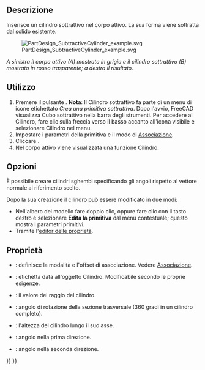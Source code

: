 <languages/>

{{Docnav/it
|[[PartDesign_SubtractiveBox/it|Cubo sottrattivo]]
|[[PartDesign_SubtractiveSphere/it|Sfera sottrattiva]]
|[[PartDesign_Workbench/it|PartDesign]]
|IconL=PartDesign_SubtractiveBox.svg
|IconR=PartDesign_SubtractiveSphere.svg
|IconC=Workbench_PartDesign.svg
}}

{{GuiCommand/it
|Name=PartDesign SubtractiveCylinder
|Name/it=Cilindro sottrattivo
|MenuLocation=Part Design → Crea una primitiva sottrattiva → Cilindro
|Workbenches=[[PartDesign_Workbench/it|PartDesign]]
|Version=0.17
|SeeAlso=[[PartDesign_CompPrimitiveSubtractive/it|Primitiva sottrattiva]], [[PartDesign_AdditiveCylinder/it|Cilindro additivo]]
}}

<span id="Description"></span>
==Descrizione==

Inserisce un cilindro sottrattivo nel corpo attivo. La sua forma viene sottratta dal solido esistente. 

[[File:PartDesign_SubtractiveCylinder_example.svg|none]]

'' A sinistra il corpo attivo (A) mostrato in grigio e il cilindro sottrattivo (B) mostrato in rosso trasparente; a destra il risultato. ''

<span id="Usage"></span>
==Utilizzo==

# Premere il pulsante {{Button|[[Image:PartDesign SubtractiveCylinder.svg|24px]] '''Cilindro sottrattivo'''}}. '''Nota''': Il Cilindro sottrattivo fa parte di un menu di icone etichettato ''Crea una primitiva sottrattiva''. Dopo l'avvio, FreeCAD visualizza Cubo sottrattivo nella barra degli strumenti. Per accedere al Cilindro, fare clic sulla freccia verso il basso accanto all'icona visibile e selezionare Cilindro nel menu.
# Impostare i parametri della primitiva e il modo di [[Part_EditAttachment/it|Associazione]].
# Cliccare {{Button|OK}}.
# Nel corpo attivo viene visualizzata una funzione Cilindro.

<span id="Options"></span>
== Opzioni ==

È possibile creare cilindri sghembi specificando gli angoli rispetto al vettore normale al riferimento scelto. {{Version/it|0.20}}

Dopo la sua creazione il cilindro può essere modificato in due modi:
* Nell'albero del modello fare doppio clic, oppure fare clic con il tasto destro e selezionare '''Edita la primitiva''' dal menu contestuale; questo mostra i parametri primitivi.
* Tramite l'[[Property_editor/it|editor delle proprietà]].

<span id="Properties"></span>
== Proprietà == 

* {{PropertyData/it|Attachment}}: definisce la modalità e l'offset di associazione. Vedere [[Part_EditAttachment/it|Associazione]].
* {{PropertyData/it|Label}}: etichetta data all'oggetto Cilindro. Modificabile secondo le proprie esigenze.
* {{PropertyData/it|Radius}}: il valore del raggio del cilindro.
* {{PropertyData/it|Angle}}: angolo di rotazione della sezione trasversale (360 gradi in un cilindro completo).
* {{PropertyData/it|Height}}: l'altezza del cilindro lungo il suo asse.
* {{PropertyData|First Angle}}: angolo nella prima direzione. {{Version/it|0.20}}
* {{PropertyData|Second Angle}}: angolo nella seconda direzione. {{Version/it|0.20}}


{{Docnav/it
|[[PartDesign_SubtractiveBox/it|Cubo sottrattivo]]
|[[PartDesign_SubtractiveSphere/it|Sfera sottrattiva]]
|[[PartDesign_Workbench/it|PartDesign]]
|IconL=PartDesign_SubtractiveBox.svg
|IconR=PartDesign_SubtractiveSphere.svg
|IconC=Workbench_PartDesign.svg
}}

{{PartDesign_Tools_navi{{#translation:}}}}
{{Userdocnavi{{#translation:}}}}